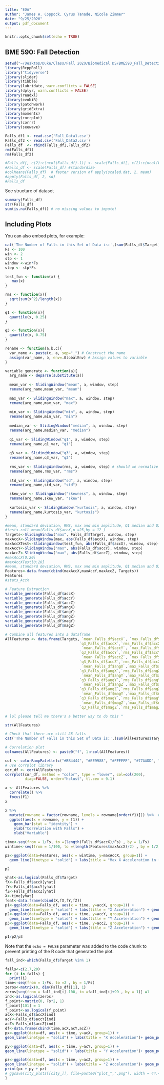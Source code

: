 ```yaml
---
title: "EDA"
author: "James A. Coppock, Cyrus Tanade, Nicole Zimmer"
date: "9/25/2020"
output: pdf_document
---
```


```r
knitr::opts_chunk$set(echo = TRUE)
```


## BME 590: Fall Detection

```r
setwd("~/Desktop/Duke/Class/Fall 2020/Biomedical DS/BME590_Fall_Detection")
library(RcppRoll)
library("tidyverse")
library(slider)
library(tibble)
library(lubridate, warn.conflicts = FALSE)
library(dplyr, warn.conflicts = FALSE)
library(readxl)
library(evobiR)
library(patchwork)
library(gridExtra)
library(moments)
library(corrplot)
library(corrr)
library(seewave)
```

```r

Falls_df1 <- read.csv('Fall_Data1.csv')
Falls_df2 <- read.csv('Fall_Data2.csv')
Falls_df  <- rbind(Falls_df1,Falls_df2)
rm(Falls_df1)
rm(Falls_df2)

#Falls_df[, c(2):c(ncol(Falls_df)-1)] <- scale(Falls_df[, c(2):c(ncol(Falls_df)-1)], center=TRUE, scale=TRUE) # standardizing
#Falls_df <- scale(Falls_df) #standardize 
#colMeans(Falls_df)  # faster version of apply(scaled.dat, 2, mean)
#apply(Falls_df, 2, sd)
#Falls_df

```

See structure of dataset

```r
summary(Falls_df)
str(Falls_df)
sum(is.na(Falls_df)) # no missing values to impute!
```

## Including Plots

You can also embed plots, for example:

```r
cat('The Number of Falls in this Set of Data is:',(sum(Falls_df$Target)),'\n')
Fs <- 100
win <- 2
stp <- 1
window <-win*Fs
step <- stp*Fs
```

```r
test_fun <- function(x) {
   max(x)
}

rms <- function(x){
  sqrt(sum(x^2)/length(x))
}

q1 <- function(x){
  quantile(x, 0.25)
}

q3 <- function(x){
  quantile(x, 0.75)
}

rename <- function(a,b,c){
  var_name <- paste(c, a, sep="_") # Construct the name
  assign(var_name, b, env=.GlobalEnv) # Assign values to variable
}

variable_generate <- function(a){
  arg_name <- deparse(substitute(a))
  
  mean_var <- SlidingWindow("mean", a, window, step)
  rename(arg_name,mean_var, "mean")
  
  max_var <- SlidingWindow("max", a, window, step)
  rename(arg_name,max_var, "max")
  
  min_var <- SlidingWindow("min", a, window, step)
  rename(arg_name,min_var, "min")
  
  median_var <- SlidingWindow("median", a, window, step)
  rename(arg_name,median_var, "median")
  
  q1_var <- SlidingWindow("q1", a, window, step)
  rename(arg_name,q1_var, "q1")
  
  q3_var <- SlidingWindow("q3", a, window, step)
  rename(arg_name,q3_var, "q3")
  
  rms_var <- SlidingWindow(rms, a, window, step) # should we normalize everything beforehand???
  rename(arg_name,rms_var, "rms")
  
  std_var <- SlidingWindow("sd", a, window, step)
  rename(arg_name,std_var, "std")

  skew_var <- SlidingWindow("skewness", a, window, step)
  rename(arg_name,skew_var, "skew")
  
  kurtosis_var <- SlidingWindow("kurtosis", a, window, step)
  rename(arg_name,kurtosis_var, "kurtosis")
}

#mean, standard deviation, RMS, max and min amplitude, Q1 median and Q3, skewness, kurtosis
#test<-roll_mean(Falls_df$accX,n =25,by = 12 )
Targets<-SlidingWindow("max", Falls_df$Target, window, step)
maxAccX<-SlidingWindow(max, abs(Falls_df$accX), window, step)
maxAccXTest<-SlidingWindow(test_fun, abs(Falls_df$accX), window, step)
maxAccY<-SlidingWindow("max", abs(Falls_df$accY), window, step)
maxAccZ<-SlidingWindow("max", abs(Falls_df$accZ), window, step)
#maxAccX[0:20]
#maxAccXTest[0:20]
#mean, standard deviation, RMS, max and min amplitude, Q1 median and Q3, skewness, kurtosis
Features<-data.frame(cbind(maxAccX,maxAccY,maxAccZ, Targets))
Features
#stats_AccX

# Feature Extraction
variable_generate(Falls_df$accX)
variable_generate(Falls_df$accY)
variable_generate(Falls_df$accZ)
variable_generate(Falls_df$angX)
variable_generate(Falls_df$angY)
variable_generate(Falls_df$angZ)
variable_generate(Falls_df$magY)
variable_generate(Falls_df$magZ)
```


```r

# Combine all features into a dataframe
AllFeatures <- data.frame(Targets, `mean_Falls_df$accX`, `max_Falls_df$accX`, `min_Falls_df$accX`,`median_Falls_df$accX`,`q1_Falls_df$accX`,
                                  `q3_Falls_df$accX`,`rms_Falls_df$accX`,`std_Falls_df$accX`,`skew_Falls_df$accX`,`kurtosis_Falls_df$accX`,
                                   `mean_Falls_df$accY`, `max_Falls_df$accY`, `min_Falls_df$accY`,`median_Falls_df$accY`,`q1_Falls_df$accY`,
                                  `q3_Falls_df$accY`,`rms_Falls_df$accY`,`std_Falls_df$accY`,`skew_Falls_df$accY`,`kurtosis_Falls_df$accY`,
                                   `mean_Falls_df$accZ`, `max_Falls_df$accZ`, `min_Falls_df$accZ`,`median_Falls_df$accZ`,`q1_Falls_df$accZ`,
                                  `q3_Falls_df$accZ`,`rms_Falls_df$accZ`,`std_Falls_df$accZ`,`skew_Falls_df$accZ`,`kurtosis_Falls_df$accZ`, 
                                   `mean_Falls_df$angX`,`max_Falls_df$angX`,`min_Falls_df$angX`,`median_Falls_df$angX`,`q1_Falls_df$angX`,
                                  `q3_Falls_df$angX`,`rms_Falls_df$angX`, `std_Falls_df$angX`,`skew_Falls_df$angX`,`kurtosis_Falls_df$angX`,
                                   `mean_Falls_df$angY`,`max_Falls_df$angY`,`min_Falls_df$angY`,`median_Falls_df$angY`,`q1_Falls_df$angY`,
                                  `q3_Falls_df$angY`,`rms_Falls_df$angY`,`std_Falls_df$angY`,`skew_Falls_df$angY`,`kurtosis_Falls_df$angY`,
                                   `mean_Falls_df$angZ`,`max_Falls_df$angZ`,`min_Falls_df$angZ`,`median_Falls_df$angZ`,`q1_Falls_df$angZ`,
                                  `q3_Falls_df$angZ`,`rms_Falls_df$angZ`,`std_Falls_df$angZ`,`skew_Falls_df$angZ`,`kurtosis_Falls_df$angZ`,
                                   `mean_Falls_df$magY`,`max_Falls_df$magY`,`min_Falls_df$magY`,`median_Falls_df$magY`,`q1_Falls_df$magY`,
                                  `q3_Falls_df$magY`,`rms_Falls_df$magY`,`std_Falls_df$magY`,`skew_Falls_df$magY`,`kurtosis_Falls_df$magY`,
                                   `mean_Falls_df$magZ`,`max_Falls_df$magZ`,`min_Falls_df$magZ`,`median_Falls_df$magZ`,`q1_Falls_df$magZ`,
                                  `q3_Falls_df$magZ`,`rms_Falls_df$magZ`,`std_Falls_df$magZ`,`skew_Falls_df$magZ`,`kurtosis_Falls_df$magZ`)

# lol please tell me there's a better way to do this ^

str(AllFeatures)

# Check that there are still 28 falls
cat('The Number of Falls in this Set of Data is:',(sum(AllFeatures$Targets)),'\n')
```

```r
# Correlation plot
colnames(AllFeatures) <- paste0("f", 1:ncol(AllFeatures))

col <- colorRampPalette(c("#BB4444", "#EE9988", "#FFFFFF", "#77AADD", "#4477AA"))
# use corrplot library
cor_df <- cor(AllFeatures)
corrplot(cor_df, method = "color", type = "lower", col=col(200),
         diag=FALSE, order="hclust", tl.cex = 0.1)
```

```r
x <- AllFeatures %>% 
  correlate() %>% 
  focus(f1)
x

x %>% 
  mutate(rowname = factor(rowname, levels = rowname[order(f1)])) %>%  # Order by correlation strength
  ggplot(aes(x = rowname, y = f1)) +
    geom_bar(stat = "identity") +
    ylab("Correlation with Falls") +
    xlab("Variable")
```


```r
time<-seq(from = 1/Fs, to =(length(Falls_df$accX)/Fs) , by = 1/Fs)
wintime<-seq(from = 1/100, to =(length(Features$maxAccX)/2) , by = 1/2)

p2<-ggplot(data=Features, aes(x = wintime, y=maxAccX, group=1)) +
  geom_line(linetype = "solid") + labs(title = "Max X Acceleration in (2:0.5) Window") 

p2
```

```r
yhat<-as.logical(Falls_df$Target)
fX<-Falls_df$accX[yhat]
fY<-Falls_df$accY[yhat]
fZ<-Falls_df$accZ[yhat]
X<-time[yhat]
feat<-data.frame(cbind(X,fX,fY,fZ))
p1<-ggplot(data=Falls_df, aes(x = time, y=accX, group=1)) +
  geom_line(linetype = "solid") + labs(title = "X Acceleration") + geom_point(data=feat, aes(x = X, y=fX, group=2,color = 'Falls'))
p2<-ggplot(data=Falls_df, aes(x = time, y=accY, group=1)) +
  geom_line(linetype = "solid") + labs(title = "Y Acceleration") + geom_point(data=feat, aes(x = X, y=fY, group=2,color = 'Falls'))
p3<-ggplot(data=Falls_df, aes(x = time, y=accZ, group=1)) +
  geom_line(linetype = "solid") + labs(title = "Z Acceleration") + geom_point(data=feat, aes(x = X, y=fZ, group=2,color = 'Falls'))

p1/p2/p3
```

Note that the `echo = FALSE` parameter was added to the code chunk to prevent printing of the R code that generated the plot.
```r
fall_ind<-which(Falls_df$Target %in% 1)
```

```r
falls<-c(2,7,20)
for (i in falls) {
  print(i)
time<-seq(from = 1/Fs, to =2 , by = 1/Fs)
zeros<-matrix(0, dim(Falls_df)[1], 1)
zeros[seq(from = fall_ind[i]-100, to =fall_ind[i]+99 , by = 1)] =1
ind<-as.logical(zeros)
f_point<-matrix(0, Fs*2, 1)
f_point[101] = 1
f_point<-as.logical(f_point)
acX<-Falls_df$accX[ind]
acY<-Falls_df$accY[ind]
acZ<-Falls_df$accZ[ind]
df<-data.frame(cbind(time,acX,acY,acZ))
px<-ggplot(data=df, aes(x = time, y=acX, group=1)) +
geom_line(linetype = "solid") + labs(title = "X Acceleration")+ geom_point(data=df, aes(x = time[f_point], y=acX[f_point], group=2),color = 'red')

py<-ggplot(data=df, aes(x = time, y=acY, group=1)) +
geom_line(linetype = "solid") + labs(title = "Y Acceleration")+ geom_point(data=df, aes(x = time[f_point], y=acY[f_point], group=2),color = 'red')

pz<-ggplot(data=df, aes(x = time, y=acZ, group=1)) +
geom_line(linetype = "solid") + labs(title = "Z Acceleration")+ geom_point(data=df, aes(x = time[f_point], y=acZ[f_point], group=2),color = 'red')
print(px + py + pz)
# ggsave(city_plots[[city_]], file=paste0("plot_",".png"), width = 44.45, height = 27.78, units = "cm", dpi=300)
}
```

